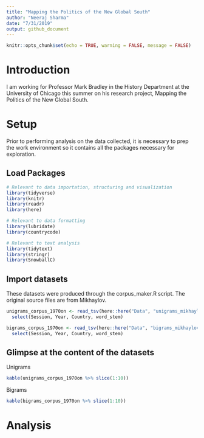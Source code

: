 ```yaml
---
title: "Mapping the Politics of the New Global South"
author: "Neeraj Sharma"
date: "7/31/2019"
output: github_document
---
```


```r
knitr::opts_chunk$set(echo = TRUE, warning = FALSE, message = FALSE)
```

# Introduction

I am working for Professor Mark Bradley in the History Department at the University of Chicago this summer on his research project, Mapping the Politics of the New Global South. 

# Setup

Prior to performing analysis on the data collected, it is necessary to prep the work environment so it contains all the packages necessary for exploration. 

## Load Packages

```r
# Relevant to data importation, structuring and visualization
library(tidyverse)
library(knitr)
library(readr)
library(here)

# Relevant to data formatting
library(lubridate)
library(countrycode)

# Relevant to text analysis
library(tidytext)
library(stringr)
library(SnowballC)
```

## Import datasets

These datasets were produced through the corpus_maker.R script. The original source files are from Mikhaylov.

```r
unigrams_corpus_1970on <- read_tsv(here::here("Data", "unigrams_mikhaylov_project.tsv")) %>%
  select(Session, Year, Country, word_stem)

bigrams_corpus_1970on <- read_tsv(here::here("Data", "bigrams_mikhaylov_project.tsv")) %>%
  select(Session, Year, Country, word_stem)
```

## Glimpse at the content of the datasets

Unigrams

```r
kable(unigrams_corpus_1970on %>% slice(1:10))
```

Bigrams

```r
kable(bigrams_corpus_1970on %>% slice(1:10))
```

# Analysis
